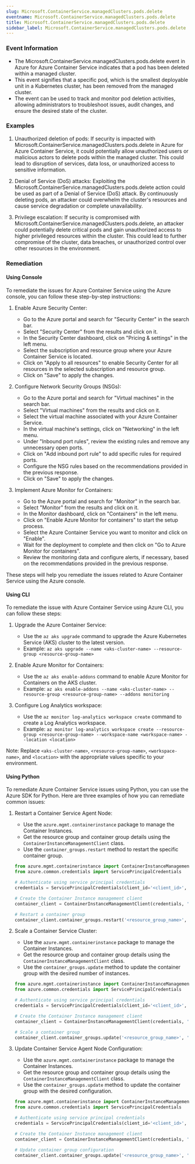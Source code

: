 ```yaml
--- 
slug: Microsoft.ContainerService.managedClusters.pods.delete
eventname: Microsoft.ContainerService.managedClusters.pods.delete
title: Microsoft.ContainerService.managedClusters.pods.delete
sidebar_label: Microsoft.ContainerService.managedClusters.pods.delete
---
```

                       
### Event Information

- The Microsoft.ContainerService.managedClusters.pods.delete event in Azure for Azure Container Service indicates that a pod has been deleted within a managed cluster.
- This event signifies that a specific pod, which is the smallest deployable unit in a Kubernetes cluster, has been removed from the managed cluster.
- The event can be used to track and monitor pod deletion activities, allowing administrators to troubleshoot issues, audit changes, and ensure the desired state of the cluster.


### Examples

1. Unauthorized deletion of pods: If security is impacted with Microsoft.ContainerService.managedClusters.pods.delete in Azure for Azure Container Service, it could potentially allow unauthorized users or malicious actors to delete pods within the managed cluster. This could lead to disruption of services, data loss, or unauthorized access to sensitive information.

2. Denial of Service (DoS) attacks: Exploiting the Microsoft.ContainerService.managedClusters.pods.delete action could be used as part of a Denial of Service (DoS) attack. By continuously deleting pods, an attacker could overwhelm the cluster's resources and cause service degradation or complete unavailability.

3. Privilege escalation: If security is compromised with Microsoft.ContainerService.managedClusters.pods.delete, an attacker could potentially delete critical pods and gain unauthorized access to higher privileged resources within the cluster. This could lead to further compromise of the cluster, data breaches, or unauthorized control over other resources in the environment.

### Remediation

#### Using Console

To remediate the issues for Azure Container Service using the Azure console, you can follow these step-by-step instructions:

1. Enable Azure Security Center:
   - Go to the Azure portal and search for "Security Center" in the search bar.
   - Select "Security Center" from the results and click on it.
   - In the Security Center dashboard, click on "Pricing & settings" in the left menu.
   - Select the subscription and resource group where your Azure Container Service is located.
   - Click on "Apply to all resources" to enable Security Center for all resources in the selected subscription and resource group.
   - Click on "Save" to apply the changes.

2. Configure Network Security Groups (NSGs):
   - Go to the Azure portal and search for "Virtual machines" in the search bar.
   - Select "Virtual machines" from the results and click on it.
   - Select the virtual machine associated with your Azure Container Service.
   - In the virtual machine's settings, click on "Networking" in the left menu.
   - Under "Inbound port rules", review the existing rules and remove any unnecessary open ports.
   - Click on "Add inbound port rule" to add specific rules for required ports.
   - Configure the NSG rules based on the recommendations provided in the previous response.
   - Click on "Save" to apply the changes.

3. Implement Azure Monitor for Containers:
   - Go to the Azure portal and search for "Monitor" in the search bar.
   - Select "Monitor" from the results and click on it.
   - In the Monitor dashboard, click on "Containers" in the left menu.
   - Click on "Enable Azure Monitor for containers" to start the setup process.
   - Select the Azure Container Service you want to monitor and click on "Enable".
   - Wait for the deployment to complete and then click on "Go to Azure Monitor for containers".
   - Review the monitoring data and configure alerts, if necessary, based on the recommendations provided in the previous response.

These steps will help you remediate the issues related to Azure Container Service using the Azure console.

#### Using CLI

To remediate the issue with Azure Container Service using Azure CLI, you can follow these steps:

1. Upgrade the Azure Container Service: 
   - Use the `az aks upgrade` command to upgrade the Azure Kubernetes Service (AKS) cluster to the latest version.
   - Example: `az aks upgrade --name <aks-cluster-name> --resource-group <resource-group-name>`

2. Enable Azure Monitor for Containers:
   - Use the `az aks enable-addons` command to enable Azure Monitor for Containers on the AKS cluster.
   - Example: `az aks enable-addons --name <aks-cluster-name> --resource-group <resource-group-name> --addons monitoring`

3. Configure Log Analytics workspace:
   - Use the `az monitor log-analytics workspace create` command to create a Log Analytics workspace.
   - Example: `az monitor log-analytics workspace create --resource-group <resource-group-name> --workspace-name <workspace-name> --location <location>`

Note: Replace `<aks-cluster-name>`, `<resource-group-name>`, `<workspace-name>`, and `<location>` with the appropriate values specific to your environment.

#### Using Python

To remediate Azure Container Service issues using Python, you can use the Azure SDK for Python. Here are three examples of how you can remediate common issues:

1. Restart a Container Service Agent Node:
   - Use the `azure.mgmt.containerinstance` package to manage the Container Instances.
   - Get the resource group and container group details using the `ContainerInstanceManagementClient` class.
   - Use the `container_groups.restart` method to restart the specific container group.

   ```python
   from azure.mgmt.containerinstance import ContainerInstanceManagementClient
   from azure.common.credentials import ServicePrincipalCredentials

   # Authenticate using service principal credentials
   credentials = ServicePrincipalCredentials(client_id='<client_id>', secret='<client_secret>', tenant='<tenant_id>')

   # Create the Container Instance management client
   container_client = ContainerInstanceManagementClient(credentials, '<subscription_id>')

   # Restart a container group
   container_client.container_groups.restart('<resource_group_name>', '<container_group_name>')
   ```

2. Scale a Container Service Cluster:
   - Use the `azure.mgmt.containerinstance` package to manage the Container Instances.
   - Get the resource group and container group details using the `ContainerInstanceManagementClient` class.
   - Use the `container_groups.update` method to update the container group with the desired number of instances.

   ```python
   from azure.mgmt.containerinstance import ContainerInstanceManagementClient
   from azure.common.credentials import ServicePrincipalCredentials

   # Authenticate using service principal credentials
   credentials = ServicePrincipalCredentials(client_id='<client_id>', secret='<client_secret>', tenant='<tenant_id>')

   # Create the Container Instance management client
   container_client = ContainerInstanceManagementClient(credentials, '<subscription_id>')

   # Scale a container group
   container_client.container_groups.update('<resource_group_name>', '<container_group_name>', {'containers': [], 'os_type': 'Linux', 'restart_policy': 'Always', 'instance_count': 5})
   ```

3. Update Container Service Agent Node Configuration:
   - Use the `azure.mgmt.containerinstance` package to manage the Container Instances.
   - Get the resource group and container group details using the `ContainerInstanceManagementClient` class.
   - Use the `container_groups.update` method to update the container group with the desired configuration.

   ```python
   from azure.mgmt.containerinstance import ContainerInstanceManagementClient
   from azure.common.credentials import ServicePrincipalCredentials

   # Authenticate using service principal credentials
   credentials = ServicePrincipalCredentials(client_id='<client_id>', secret='<client_secret>', tenant='<tenant_id>')

   # Create the Container Instance management client
   container_client = ContainerInstanceManagementClient(credentials, '<subscription_id>')

   # Update container group configuration
   container_client.container_groups.update('<resource_group_name>', '<container_group_name>', {'containers': [], 'os_type': 'Linux', 'restart_policy': 'Always', 'dns_config': {'name_servers': ['8.8.8.8'], 'search_domains': ['example.com']}})
   ```


 